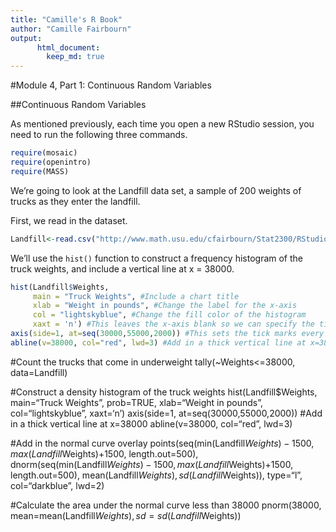 ```yaml
---
title: "Camille's R Book"
author: "Camille Fairbourn"
output:
      html_document:
        keep_md: true
---
```


#Module 4, Part 1: Continuous Random Variables

##Continuous Random Variables

As mentioned previously, each time you open a new RStudio session, you need to run the following three commands.

```r
require(mosaic)
require(openintro)
require(MASS)
```

We're going to look at the Landfill data set, a sample of 200 weights of trucks as they enter the landfill.

First, we read in the dataset.
```r
Landfill<-read.csv("http://www.math.usu.edu/cfairbourn/Stat2300/RStudioFiles/data/Landfill.csv")
```

We'll use the `hist()` function to construct a frequency histogram of the truck weights, and include a vertical line at x = 38000.
```r
hist(Landfill$Weights, 
     main = "Truck Weights", #Include a chart title
     xlab = "Weight in pounds", #Change the label for the x-axis
     col = "lightskyblue", #Change the fill color of the histogram
     xaxt = 'n') #This leaves the x-axis blank so we can specify the tick marks ourselves.
axis(side=1, at=seq(30000,55000,2000)) #This sets the tick marks every 2000, starting at 30000 and ending at 55000.
abline(v=38000, col="red", lwd=3) #Add in a thick vertical line at x=38000
```
#Count the trucks that come in underweight
tally(~Weights<=38000, data=Landfill)

#Construct a density histogram of the truck weights
hist(Landfill$Weights, main="Truck Weights", prob=TRUE,
     xlab="Weight in pounds", col="lightskyblue", xaxt='n')
axis(side=1, at=seq(30000,55000,2000))
#Add in a thick vertical line at x=38000
abline(v=38000, col="red", lwd=3)

#Add in the normal curve overlay
points(seq(min(Landfill$Weights)-1500, max(Landfill$Weights)+1500, length.out=500),
       dnorm(seq(min(Landfill$Weights)-1500, max(Landfill$Weights)+1500, length.out=500),
             mean(Landfill$Weights), sd(Landfill$Weights)), type="l", col="darkblue", lwd=2)

#Calculate the area under the normal curve less than 38000
pnorm(38000, mean=mean(Landfill$Weights), sd=sd(Landfill$Weights))